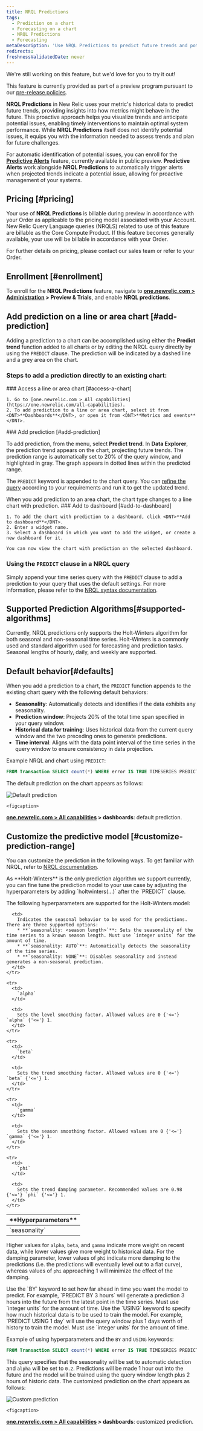 ```yaml
---
title: NRQL Predictions
tags:
  - Prediction on a chart
  - Forecasting on a chart
  - NRQL Predictions
  - Forecasting
metaDescription: 'Use NRQL Predictions to predict future trends and potential performance issues.'
redirects:
freshnessValidatedDate: never
---
```

<Callout title="preview">
  We're still working on this feature, but we'd love for you to try it out!

  This feature is currently provided as part of a preview program pursuant to our [pre-release policies](/docs/licenses/license-information/referenced-policies/new-relic-pre-release-policy).
</Callout>

<DNT>**NRQL Predictions**</DNT> in New Relic uses your metric's historical data to predict future trends, providing insights into how metrics might behave in the future. This proactive approach helps you visualize trends and anticipate potential issues, enabling timely interventions to maintain optimal system performance. While <DNT>**NRQL Predictions**</DNT> itself does not identify potential issues, it equips you with the information needed to assess trends and plan for future challenges.

For automatic identification of potential issues, you can enroll for the <DNT>**[Predictive Alerts](/docs/query-your-data/explore-query-data/use-charts/nrql-predictions)**</DNT> feature, currently available in public preview. <DNT>**Predictive Alerts**</DNT> work alongside <DNT>**NRQL Predictions**</DNT> to automatically trigger alerts when projected trends indicate a potential issue, allowing for proactive management of your systems.

## Pricing [#pricing]

  Your use of <DNT>**NRQL Predictions**</DNT> is billable during preview in accordance with your Order as applicable to the pricing model associated with your Account. New Relic Query Language queries (NRQLS) related to use of this feature are billable as the Core Compute Product. If this feature becomes generally available, your use will be billable in accordance with your Order.

  For further details on pricing, please contact our sales team or refer to your Order.

## Enrollment [#enrollment]
To enroll for the <DNT>**NRQL Predictions**</DNT> feature, navigate to <DNT>**[one.newrelic.com > Administration](https://one.newrelic.com//admin-portal) > Preview & Trials**</DNT>, and enable <DNT>**NRQL predictions**</DNT>.

## Add prediction on a line or area chart [#add-prediction]
Adding a prediction to a chart can be accomplished using either the <DNT>**Predict trend**</DNT> function added to all charts or by editing the NRQL query directly by using the `PREDICT` clause. The prediction will be indicated by a dashed line and a
grey area on the chart.

### Steps to add a prediction directly to an existing chart:
<Steps>

  <Step>
    ### Access a line or area chart [#access-a-chart]

    1. Go to [one.newrelic.com > All capabilities](https://one.newrelic.com/all-capabilities).
    2. To add prediction to a line or area chart, select it from <DNT>**Dashboards**</DNT>, or open it from <DNT>**Metrics and events**</DNT>.
  </Step>

  <Step>
    ### Add prediction [#add-prediction]

  To add prediction, from the <Icon name="fe-more-horizontal"/> menu, select <DNT>**Predict trend**</DNT>. In **Data Explorer**, the prediction trend appears on the chart, projecting future trends. The prediction range is automatically set to 20% of the query window, and highlighted in gray. The graph appears in dotted lines within the predicted range. 

  The `PREDICT` keyword is appended to the chart query. You can [refine the query](#customize-prediction-range) according to your requirements and run it to get the updated trend.

  <Callout variant="tip">
 When you add prediction to an area chart, the chart type changes to a line chart with prediction.
  </Callout>

  </Step>

  <Step>
    ### Add to dashboard [#add-to-dashboard]

    1. To add the chart with prediction to a dashboard, click <DNT>**Add to dashboard**</DNT>.
    2. Enter a widget name.
    3. Select a dashboard in which you want to add the widget, or create a new dashboard for it.

    You can now view the chart with prediction on the selected dashboard.

  </Step>
  
</Steps>

### Using the `PREDICT` clause in a NRQL query
Simply append your time series query with the `PREDICT` clause to add a prediction to your query that uses the default settings. For more information, please refer to the [NRQL syntax documentation](https://docs.newrelic.com/docs/nrql/nrql-syntax-clauses-functions/##sel-prediction).

## Supported Prediction Algorithms[#supported-algorithms]
Currently, NRQL predictions only supports the Holt-Winters algorithm for both seasonal and non-seasonal time series. Holt-Winters is a commonly used and standard algorithm used for forecasting and prediction tasks. Seasonal lengths of 
hourly, daily, and weekly are supported. 

## Default behavior[#defaults]
When you add a prediction to a chart, the `PREDICT` function appends to the existing chart query with the following default behaviors:
* **Seasonality**: Automatically detects and identifies if the data exhibits any seasonality.
* **Prediction window**: Projects 20% of the total time span specified in your query window.
* **Historical data for training**: Uses historical data from the current query window and the two preceding ones to generate predictions.
* **Time interval**: Aligns with the data point interval of the time series in the query window to ensure consistency in data projection.

Example NRQL and chart using `PREDICT`:

```sql
FROM Transaction SELECT count(*) WHERE error IS TRUE TIMESERIES PREDICT
```
The default prediction on the chart appears as follows:

   <img
     title="Default prediction"
     alt="Default prediction"
     src="/images/nrql-prediction-default.webp"
   />

    <figcaption>
  <DNT>**[one.newrelic.com > All capabilities](https://one.newrelic.com/all-capabilities) > dashboards**</DNT>: default prediction.

</figcaption>

## Customize the predictive model [#customize-prediction-range]
You can customize the prediction in the following ways. To get familiar with NRQL, refer to [NRQL documentation](/docs/nrql/get-started/introduction-nrql-new-relics-query-language).

<CollapserGroup>
<Collapser id="hyperparameters" title="Customize the query using model hyperparameters">
 As <DNT>**Holt-Winters**</DNT> is the only prediction algorithm we support currently, you can fine tune the prediction model to your use case by adjusting the hyperparameters by adding `holtwinters(...)` after the `PREDICT` clause.
 
 The following hyperparameters are supported for the Holt-Winters model:

 <table id="hyperparameters">
  <thead>
    <tr>
      <th colSpan={2}>
        <DNT>
          **Hyperparameters**
        </DNT>
      </th>
    </tr>
  </thead>

  <tbody>
    <tr>
      <td style={{ width: "300px" }}>
        `seasonality`
      </td>

      <td>
        Indicates the seasonal behavior to be used for the predictions. There are three supported options:
        * **`seasonality: <season length>`**: Sets the seasonality of the time series to a known season length. Must use `integer units` for the amount of time.
        * **`seasonality: AUTO`**: Automatically detects the seasonality of the time series.
        * **`seasonality: NONE`**: Disables seasonality and instead generates a non-seasonal prediction.
      </td>
    </tr>

    <tr>
      <td>
        `alpha`
      </td>

      <td>
        Sets the level smoothing factor. Allowed values are 0 {'<='} `alpha` {'<='} 1.
      </td>
    </tr>

    <tr>
      <td>
        `beta`
      </td>

      <td>
        Sets the trend smoothing factor. Allowed values are 0 {'<='} `beta` {'<='} 1.
      </td>
    </tr>

    <tr>
      <td>
        `gamma`
      </td>

      <td>
        Sets the season smoothing factor. Allowed values are 0 {'<='} `gamma` {'<='} 1.
      </td>
    </tr>

    <tr>
      <td>
        `phi`
      </td>

      <td>
        Sets the trend damping parameter. Recommended values are 0.98 {'<='} `phi` {'<='} 1.
      </td>
    </tr>

  </tbody>
</table>

Higher values for `alpha`, `beta`, and `gamma` indicate more weight on recent data, while lower values give more weight to historical data. For the damping parameter, lower values of `phi` indicate more damping to the predictions (i.e. the predictions will eventually level out to a flat curve),
whereas values of `phi` approaching 1 will minimize the effect of the damping.
</Collapser>

<Collapser id="prediction-range" title="Customize how far into the future to predict">
Use the `BY` keyword to set how far ahead in time you want the model to predict. For example, `PREDICT BY 3 hours` will generate a prediction 3 hours into the future from the latest point in the time series. Must use `integer units` for the 
      amount of time.
</Collapser>

<Collapser id="historical-data-range" title="Customize the query by processing historical data for a specified time range">
Use the `USING` keyword to specify how much historical data is to be used to train the model. For example, `PREDICT USING 1 day` will use the query window plus 1 days worth of history to train the model. Must use `integer units` for the 
      amount of time.
 
</Collapser>
</CollapserGroup>

Example of using hyperparameters and the `BY` and `USING` keywords:

```sql
FROM Transaction SELECT count(*) WHERE error IS TRUE TIMESERIES PREDICT holtwinters(seasonality: AUTO, alpha: 0.2) BY 1 hour USING 2 hours
```

This query specifies that the seasonality will be set to automatic detection and `alpha` will be set to `0.2`. Predictions will be made 1 hour out into the future and the model will be trained using the query window length plus 2 hours of historic data.
The customized prediction on the chart appears as follows:

   <img
     title="Custom prediction"
     alt="Custom prediction"
     src="/images/nrql-prediction-custom.webp"
   />

    <figcaption>
  <DNT>**[one.newrelic.com > All capabilities](https://one.newrelic.com/all-capabilities) > dashboards**</DNT>: customized prediction.

</figcaption>
